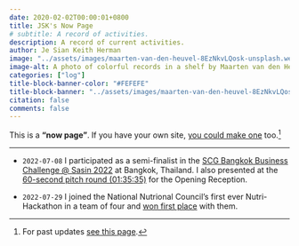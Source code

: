 ```yaml
---
date: 2020-02-02T00:00:01+0800
title: JSK's Now Page
# subtitle: A record of activities.
description: A record of current activities.
author: Je Sian Keith Herman
image: "../assets/images/maarten-van-den-heuvel-8EzNkvLQosk-unsplash.webp"
image-alt: A photo of colorful records in a shelf by Maarten van den Heuvel on Unsplash
categories: ["log"]
title-block-banner-color: "#FEFEFE"
title-block-banner: "../assets/images/maarten-van-den-heuvel-8EzNkvLQosk-unsplash-dim.webp"
citation: false
comments: false
---
```


This is a **"now page"**. If you have your own site, [you could make one](http://nownownow.com/about) too.[^1]

---

- `2022-07-08` I participated as a semi-finalist in the [SCG Bangkok Business Challenge @ Sasin 2022](https://bbc.sasin.edu/2022) at Bangkok, Thailand. I also presented at the [60-second pitch round (01:35:35)](https://fb.watch/ehcWDuPn5L/) for the Opening Reception.

- `2022-07-29` I joined the National Nutrional Council's first ever Nutri-Hackathon in a team of four and [won first place](https://www.facebook.com/photo.php?fbid=426822102808547) with them.

[^1]: For past updates [see this page](past.qmd).